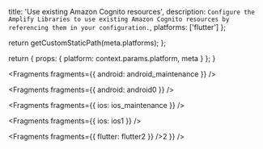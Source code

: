 
  title: 'Use existing Amazon Cognito resources',
  description: `Configure the Amplify Libraries to use existing Amazon Cognito resources by referencing them in your configuration.`,
  platforms: ['flutter']
};

  return getCustomStaticPath(meta.platforms);
};

  return {
    props: {
      platform: context.params.platform,
      meta
    }
  };
}


<Fragments fragments={{ android: android_maintenance }} />


<Fragments fragments={{ android: android0 }} />


<Fragments fragments={{ ios: ios_maintenance }} />


<Fragments fragments={{ ios: ios1 }} />


<Fragments fragments={{ flutter: flutter2 }} />2 }} />
